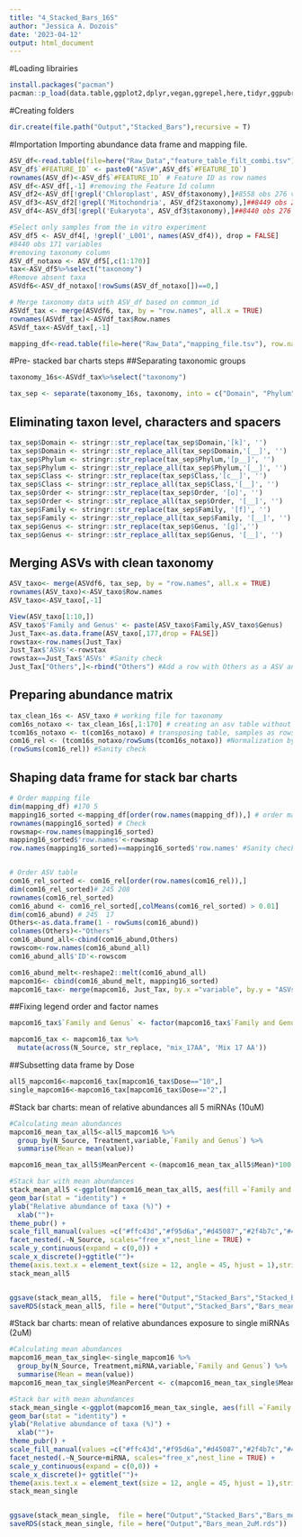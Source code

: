---
title: "4_Stacked_Bars_16S"
author: "Jessica A. Dozois"
date: '2023-04-12'
output: html_document
---
#Loading librairies
```{r librairies}
install.packages("pacman")
pacman::p_load(data.table,ggplot2,dplyr,vegan,ggrepel,here,tidyr,ggpubr,ggh4x, reshape2, stringr)
```

#Creating folders
```{r Creating folders}
dir.create(file.path("Output","Stacked_Bars"),recursive = T)
```

#Importation
Importing abundance data frame and mapping file.
```{r Importation}
ASV_df<-read.table(file=here("Raw_Data","feature_table_filt_combi.tsv"), header=T, sep="\t", comment.char = "", check.names = F) #8703 obs 277 variables
ASV_df$`#FEATURE_ID` <- paste0("ASV#",ASV_df$`#FEATURE_ID`)
rownames(ASV_df)<-ASV_df$`#FEATURE_ID` # Feature ID as row names
ASV_df<-ASV_df[,-1] #removing the Feature Id column
ASV_df2<-ASV_df[!grepl('Chloroplast', ASV_df$taxonomy),]#8558 obs 276 variables #remove Chloroplasts
ASV_df3<-ASV_df2[!grepl('Mitochondria', ASV_df2$taxonomy),]##8449 obs 276 variables variables #remove Mitochondria
ASV_df4<-ASV_df3[!grepl('Eukaryota', ASV_df3$taxonomy),]##8440 obs 276 variables variables #remove Eukaryotes

#Select only samples from the in vitro experiment
ASV_df5 <- ASV_df4[, !grepl('_L001', names(ASV_df4)), drop = FALSE]
#8440 obs 171 variables
#removing taxonomy column
ASV_df_notaxo <- ASV_df5[,c(1:170)]
tax<-ASV_df5%>%select("taxonomy")
#Remove absent taxa
ASVdf6<-ASV_df_notaxo[!rowSums(ASV_df_notaxo[])==0,] 

# Merge taxonomy data with ASV_df based on common_id
ASVdf_tax <- merge(ASVdf6, tax, by = "row.names", all.x = TRUE)
rownames(ASVdf_tax)<-ASVdf_tax$Row.names
ASVdf_tax<-ASVdf_tax[,-1]

mapping_df<-read.table(file=here("Raw_Data","mapping_file.tsv"), row.names=1, header=T, sep="\t", comment.char = "", check.names = F) #170 obs. 5 variables 
```


#Pre- stacked bar charts steps
##Separating taxonomic groups 
```{r}
taxonomy_16s<-ASVdf_tax%>%select("taxonomy")

tax_sep <- separate(taxonomy_16s, taxonomy, into = c("Domain", "Phylum", "Class", "Order", "Family", "Genus"), sep = ";")
```

## Eliminating taxon level, characters and spacers
```{r}
tax_sep$Domain <- stringr::str_replace(tax_sep$Domain,'[k]', '')
tax_sep$Domain <- stringr::str_replace_all(tax_sep$Domain,'[__]', '')
tax_sep$Phylum <- stringr::str_replace(tax_sep$Phylum,'[p__]', '')
tax_sep$Phylum <- stringr::str_replace_all(tax_sep$Phylum,'[__]', '')
tax_sep$Class <- stringr::str_replace(tax_sep$Class,'[c__]', '')
tax_sep$Class <- stringr::str_replace_all(tax_sep$Class,'[__]', '')
tax_sep$Order <- stringr::str_replace(tax_sep$Order, '[o]', '')
tax_sep$Order <- stringr::str_replace_all(tax_sep$Order, '[__]', '')
tax_sep$Family <- stringr::str_replace(tax_sep$Family, '[f]', '')
tax_sep$Family <- stringr::str_replace_all(tax_sep$Family, '[__]', '')
tax_sep$Genus <- stringr::str_replace(tax_sep$Genus, '[g]','')
tax_sep$Genus <- stringr::str_replace_all(tax_sep$Genus, '[__]', '')
```

## Merging ASVs with clean taxonomy
```{r}
ASV_taxo<- merge(ASVdf6, tax_sep, by = "row.names", all.x = TRUE)
rownames(ASV_taxo)<-ASV_taxo$Row.names
ASV_taxo<-ASV_taxo[,-1]

View(ASV_taxo[1:10,])
ASV_taxo$'Family and Genus' <- paste(ASV_taxo$Family,ASV_taxo$Genus)
Just_Tax<-as.data.frame(ASV_taxo[,177,drop = FALSE])
rowstax<-row.names(Just_Tax)
Just_Tax$'ASVs'<-rowstax
rowstax==Just_Tax$'ASVs' #Sanity check
Just_Tax["Others",]<-rbind("Others") #Add a row with Others as a ASV and Taxonomy

```

## Preparing abundance matrix
```{r}
tax_clean_16s <- ASV_taxo # working file for taxonomy
com16s_notaxo <- tax_clean_16s[,1:170] # creating an asv table without taxonomy column
tcom16s_notaxo <- t(com16s_notaxo) # transposing table, samples as rows, species as columns to match metadata
com16_rel <- (tcom16s_notaxo/rowSums(tcom16s_notaxo)) #Normalization by relative abundance
(rowSums(com16_rel)) #Sanity check
```

## Shaping data frame for stack bar charts

```{r}
# Order mapping file
dim(mapping_df) #170 5
mapping16_sorted <-mapping_df[order(row.names(mapping_df)),] # order mappingfile
rownames(mapping16_sorted) # Check
rowsmap<-row.names(mapping16_sorted)
mapping16_sorted$'row.names'<-rowsmap
row.names(mapping16_sorted)==mapping16_sorted$'row.names' #Sanity check


# Order ASV table
com16_rel_sorted <- com16_rel[order(row.names(com16_rel)),]
dim(com16_rel_sorted)# 245 208
rownames(com16_rel_sorted)
com16_abund <- com16_rel_sorted[,colMeans(com16_rel_sorted) > 0.01]
dim(com16_abund) # 245  17
Others<-as.data.frame(1 - rowSums(com16_abund))
colnames(Others)<-"Others"
com16_abund_all<-cbind(com16_abund,Others)
rowscom<-row.names(com16_abund_all)
com16_abund_all$'ID'<-rowscom

com16_abund_melt<-reshape2::melt(com16_abund_all)
mapcom16<- cbind(com16_abund_melt, mapping16_sorted)
mapcom16_tax<- merge(mapcom16, Just_Tax, by.x ="variable", by.y = "ASVs")

```

##Fixing legend order and factor names
```{r}
mapcom16_tax$`Family and Genus` <- factor(mapcom16_tax$`Family and Genus`, levels = c("Enterobacteriaceae Citrobacter","Enterobacteriaceae Enterobacter","Enterobacteriaceae Raoultella", "Moraxellaceae Acinetobacter","Pseudomonadaceae Pseudomonas","Others"))

mapcom16_tax <- mapcom16_tax %>%
  mutate(across(N_Source, str_replace, "mix_17AA", 'Mix 17 AA'))

```

##Subsetting data frame by Dose
```{r}
all5_mapcom16<-mapcom16_tax[mapcom16_tax$Dose=="10",]
single_mapcom16<-mapcom16_tax[mapcom16_tax$Dose=="2",]
```

#Stack bar charts: mean of relative abundances all 5 miRNAs (10uM)
```{r}
#Calculating mean abundances 
mapcom16_mean_tax_all5<-all5_mapcom16 %>%
  group_by(N_Source, Treatment,variable,`Family and Genus`) %>%
  summarise(Mean = mean(value))

mapcom16_mean_tax_all5$MeanPercent <-(mapcom16_mean_tax_all5$Mean)*100

#Stack bar with mean abundances
stack_mean_all5 <-ggplot(mapcom16_mean_tax_all5, aes(fill =`Family and Genus`, y = MeanPercent, x=Treatment)) +
geom_bar(stat = "identity") +
ylab("Relative abundance of taxa (%)") + 
  xlab("")+
theme_pubr() +
scale_fill_manual(values =c("#ffc43d","#f95d6a","#d45087","#2f4b7c","#457b9d","lightgrey"), guide = guide_legend(label.theme = element_text(face = "italic", size = 12))) +
facet_nested(.~N_Source, scales="free_x",nest_line = TRUE) +
scale_y_continuous(expand = c(0,0)) +
scale_x_discrete()+ggtitle("")+
theme(axis.text.x = element_text(size = 12, angle = 45, hjust = 1),strip.background = element_rect(fill="white", size=0, linetype="solid"))+theme(plot.title = element_text(hjust = 0.5), axis.title = element_text(size = 14),legend.title = element_text(size = 12) )+theme(strip.text = element_text(size = 12.5),legend.position = "right")
stack_mean_all5


ggsave(stack_mean_all5,  file = here("Output","Stacked_Bars","Stacked_Bars","Bars_mean_10uM.tiff"), width=32, height=12,units="cm",compression = "lzw")
saveRDS(stack_mean_all5, file = here("Output","Stacked_Bars","Bars_mean_10uM.rds"))

```

#Stack bar charts: mean of relative abundances exposure to single miRNAs (2uM)
```{r}
#Calculating mean abundances 
mapcom16_mean_tax_single<-single_mapcom16 %>%
  group_by(N_Source, Treatment,miRNA,variable,`Family and Genus`) %>%
  summarise(Mean = mean(value))
mapcom16_mean_tax_single$MeanPercent <- c(mapcom16_mean_tax_single$Mean) *100

#Stack bar with mean abundances
stack_mean_single <-ggplot(mapcom16_mean_tax_single, aes(fill =`Family and Genus`, y = MeanPercent, x=Treatment)) +
geom_bar(stat = "identity") +
ylab("Relative abundance of taxa (%)") + 
  xlab("")+
theme_pubr() +
scale_fill_manual(values =c("#ffc43d","#f95d6a","#d45087","#2f4b7c","#457b9d","lightgrey"), guide = guide_legend(label.theme = element_text(face = "italic", size = 12))) +
facet_nested(.~N_Source+miRNA, scales="free_x",nest_line = TRUE) +
scale_y_continuous(expand = c(0,0)) +
scale_x_discrete()+ ggtitle("")+
theme(axis.text.x = element_text(size = 12, angle = 45, hjust = 1),strip.background = element_rect(fill="white", size=0, linetype="solid"))+theme(plot.title = element_text(hjust = 0.5), axis.title = element_text(size = 14),legend.title = element_text(size = 12) )+theme(strip.text = element_text(size = 12.5),legend.position = "right")
stack_mean_single


ggsave(stack_mean_single,  file = here("Output","Stacked_Bars","Bars_mean_2uM.tiff"), width=32, height=12,units="cm",compression = "lzw")
saveRDS(stack_mean_single, file = here("Output","Bars_mean_2uM.rds"))
```

